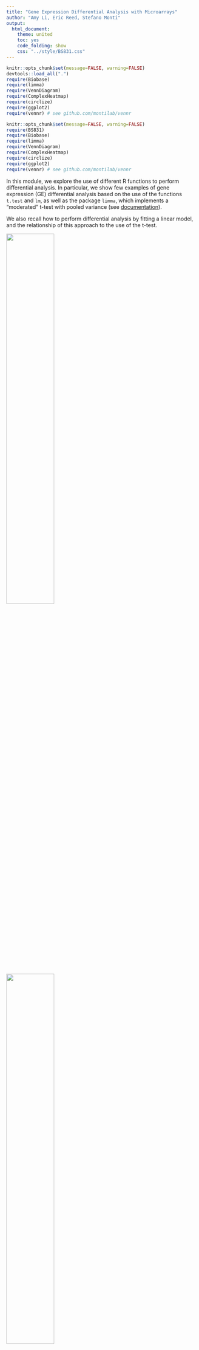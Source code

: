 ```yaml
---
title: "Gene Expression Differential Analysis with Microarrays"
author: "Amy Li, Eric Reed, Stefano Monti"
output:
  html_document:
    theme: united
    toc: yes
    code_folding: show
    css: "../style/BS831.css" 
---
```


```r
knitr::opts_chunk$set(message=FALSE, warning=FALSE)
devtools::load_all(".")
require(Biobase) 
require(limma)
require(VennDiagram)
require(ComplexHeatmap)
require(circlize)
require(ggplot2)
require(vennr) # see github.com/montilab/vennr
```

```r
knitr::opts_chunk$set(message=FALSE, warning=FALSE)
require(BS831)
require(Biobase) 
require(limma)
require(VennDiagram)
require(ComplexHeatmap)
require(circlize)
require(ggplot2)
require(vennr) # see github.com/montilab/vennr
```

In this module, we explore the use of different R functions to perform differential analysis.
In particular, we show few examples of gene expression (GE) differential analysis based on the use of the functions `t.test` and `lm`, as well as the package `limma`, which implements a "moderated" t-test with pooled variance (see <a
href="http://bioconductor.case.edu/bioconductor/2.10/bioc/vignettes/limma/inst/doc/usersguide.pdf">documentation</a>).

We also recall how to perform differential analysis by fitting a
linear model, and the relationship of this approach to the use of the t-test.

<img src="../figs/diffanal.ttest.png" width="50%" height="50%" />
<img src="../figs/diffanal.lm.png" width="50%" height="50%" />

## Differential expression analysis using `t.test`

We start by uploading the LOAD dataset (see `Microarray_Processing.Rmd`) in `ExpressionSet` format and by showing the use of the function `t.test`. Below, we just carry out some "data cleaning" to simplify data handling. The original dataset consists of gene expression data of postmortem brain tissues from three brain regions (PC: prefrontal cortex; VC: visual cortex; and CB: cerebellum) from 129 LOAD patients and 101 healthy controls for a total of 690 profiles. For the subsequent analyses, we limit the dataset to one of the three brain regions profiled (cerebellum).

```r
LOAD <- readRDS( file.path(Sys.getenv("OMPATH"),"data/LOAD1.RDS"))
```

```r
## load the ExpressionSet object
data(LOAD)
```

```r
## show the dataset composition (in terms of phenotypic classes)
print(table(LOAD$characteristics_ch2,LOAD$description))

## Let us limit the analysis to cerebellum only and rows w/ non-empty gene symbols
LOADcrb <- LOAD[fData(LOAD)$gene_symbol!="",LOAD$description %in% c("cerebellum")]

## And let us rename the phenotype a bit more intuitively
colnames(pData(LOADcrb)) <- gsub("characteristics_ch2","load",colnames(pData(LOADcrb)))
LOADcrb$load <- factor(c("load","cntl")[match(LOADcrb$load,c("disease: A","disease: N"))])

## let's order samples by the phenotype
LOADcrb <- LOADcrb[,order(LOADcrb$load)]
print( table(LOADcrb$load) )
```

### Elimination of Duplicates

The dataset contains multiple probes (rows) corresponding to the same gene. Here, for simplicity, we keep only one probe per gene, and we take this as an opportunity to show how to make this selection based on gene variation (with higher variation being preferable). We do this by first sorting the rows by decreasing MAD, and by then picking the first occurence of each gene symbol. We also perform gene filtering and pick the top 3000 genes. This is too drastic a filter for differential analysis, but we do it to speed up computation, as this analysis is for illustrative purposes.

```r
MAD <- apply(exprs(LOADcrb),1,mad)
LOAD0 <- LOADcrb[order(MAD,decreasing = TRUE),]
LOAD1 <- LOAD0[match(unique(fData(LOAD0)$gene_symbol),fData(LOAD0)$gene_symbol),]
LOAD1 <- LOAD1[1:3000,]
featureNames(LOAD1) <- fData(LOAD1)$gene_symbol
## make sure we succeeded
if ( length(unique(fData(LOAD1)$gene_symbol))!=nrow(LOAD1) ) stop( "non-unique gene symbols")
```

We have extracted the data of interest into the object `LOAD1`. We are now ready to use the `t.test` function. We first show its use applied to a single gene.

```r

## split the data into the two diseaseState groups
group1 <- exprs(LOAD1)[, LOAD1$load=="cntl"]
group2 <- exprs(LOAD1)[, LOAD1$load=="load"]
dim(group1)         # show the size of group1
dim(group2)         # show the size of group2
table(LOAD1$load) # show the size concordance with the phenotype annotation

## for ease of use let's define the variable pheno (although this can be error prone)
pheno <- LOAD1$load

## use gene symbols to index the rows (rather than the entrez IDs)
rownames(group1) <- fData(LOAD1)$gene_symbol
rownames(group2) <- fData(LOAD1)$gene_symbol

## show few entries of group1 (the fist 5 genes in the first 5 samples)
group1[1:5,1:3]

## let us show the use of t.test on a single gene (the 1st)
T1 <- t.test(x=group1[1,],y=group2[1,],alternative="two.sided")
T1

## the default is to perform t-test w/ unequal variance. Let's try w/ equal variance
T2 <- t.test(x=group1[1,],y=group2[1,],alternative="two.sided",var.equal=TRUE)
T2
```

We then show how to apply it to all the genes in the dataset.

```r
## apply the t.test to each gene and save the output in a data.frame
## note: this is equivalent to (i.e., no more efficient than) a for loop

ttestRes <- data.frame(t(sapply(1:nrow(group1),
     function(i){
          res <- t.test(x = group1[i, ], y = group2[i,], alternative ="two.sided")
          res.list <-  c(t.score=res$statistic,t.pvalue = res$p.value)
          return(res.list)
      })))
## use the gene names to index the rows (for interpretability)
rownames(ttestRes) <- rownames(group1)
```

In the application above, we made use of the `t.test(x,y,...)` version of the command. However, the use of the `t.test(formula,...)` version of the command turns out to be simpler and more elegant, as it does not require to split the dataset into two groups.

```r
## application to a single gene but using the formula
T3 <- t.test(exprs(LOAD1)[1,] ~ pheno)
print(T3) # same results as before
T3$statistic==T1$statistic

## application to all genes (coerce output into data.frame for easier handling)
ttestRes1 <- as.data.frame(
  t(apply(exprs(LOAD1),1,
          function(y) {
            out <- t.test(y~pheno,var.equal=TRUE)
            c(t.score=out$statistic,t.pvalue=out$p.value)
            })))
## use the gene names to index the rows (for interpretability)
rownames(ttestRes1) <- fData(LOAD1)$gene_symbol

## let us add to the output data.frame an extra column reporting the FDR
## .. (i.e., the MHT-corrected p-value)
ttestRes1$t.fdr <- p.adjust(ttestRes1$t.pvalue, method = "BH")

## show few entries
head(ttestRes1)
```

### Heatmap visualization
We now show how to visualize the top markers for each class by means of the `Heatmap` function defined in the `ComplexHeatmap` package.

```r
## let us sort the output by t-score
ttestOrd <- order(ttestRes1[,'t.score.t'],decreasing=TRUE)

## let us visualize the top 50 and bottom 50 genes
hiIdx <- ttestOrd[1:50]
loIdx <- ttestOrd[nrow(ttestRes1):(nrow(ttestRes1)-49)]
datOut <- exprs(LOAD1)[c(hiIdx,loIdx),]
datScaled <- t(scale(t(datOut))) # row scale the matrix for better visualization

ha.t <- HeatmapAnnotation(LOAD=LOAD1$load,
                          col=list(LOAD=c(cntl="green",load="red")))

Heatmap(datScaled,
        name="expression", 
        col=colorRamp2(c(-3, 0, 3), c("darkblue", "white", "darkred")),
        top_annotation=ha.t, 
        cluster_rows=FALSE,
        cluster_columns=FALSE,
        row_title="",
        show_column_names=FALSE,
        show_row_names=FALSE)
```

```r
Heatmap(datScaled,
        name="expression", 
        col=colorRamp2(c(-3, 0, 3), c("darkblue", "white", "darkred")),
        top_annotation=ha.t, 
        cluster_rows=FALSE,
        cluster_columns=TRUE,
        clustering_method_columns = "ward.D",
        column_split=2,
        row_title="",
        show_column_names=FALSE,
        show_row_names=FALSE)
```

## Differential expression analysis using `lm`

We now show the use of the function `lm` (for linear model)
to perform the same analysis. As discussed in class, we can regress
the expression of a gene on the phenotype variable (in this case, a
binary variable). Below, we apply it to a single gene first, and show
that the test result is the same as for the `t.test` with equal
variance. We then apply it to all the genes in the dataset.

```r
## application to a single gene
LM1 <- lm(exprs(LOAD1)[1,] ~ pheno)
summary(LM1)

## same p-value as for T2 above
all.equal(T2$p.value,summary(LM1)$coefficients[2,"Pr(>|t|)"])

## application to all genes
ttestRes2 <- as.data.frame(
    t(apply(exprs(LOAD1),1,
            function(y) {
                out <- summary(lm(y~pheno))$coefficients
                c(t.score=out[2,"t value"],t.pvalue=out[2,"Pr(>|t|)"])
            })))
## use the gene names to index the rows (for interpretability)
rownames(ttestRes2) <- fData(LOAD1)$gene_symbol

## let us add to the output data.frame an extra column reportding the FDR
## .. (i.e., the MHT-corrected p-value)
ttestRes2$t.fdr <- p.adjust(ttestRes2$t.pvalue, method = "BH")

## the scores are the same (modulo the sign, which is arbitrary)
plot(ttestRes1$t.score.t,ttestRes2$t.score,pch=20,xlab="t.test scores",ylab="lm scores")
all.equal(-ttestRes1$t.score.t,ttestRes2$t.score)
```

## Differential expression analysis using the `limma` package

With this package, we are performing differential analysis taking the
"linear regression" approach (i.e., by regressing each gene's
expression on the phenotype variable (and possibly, on other
covariates). The main difference is in the estimation of the variance,
which is here 'pooled' across multiple genes with similar expression
profiles. This pooling is particularly useful with small sample size
datasets, where the variance estimates of individual genes can be
extremely noisy, and pooling multiple genes allows for "borrowing" of
information.

Fitting a `limma` model includes the following steps:

1. Definition of the "design matrix"

2. Definition of the "contrast." 

3. Fitting of the linear model.

4. Fitting of the contrast.

5. Bayesian "moderation" of the genes' standard errors towards a common value.

6. Extract the relevant differential analysis information (fold-change, p-value, etc.)

Depending on the design matrix definition, steps 2 and 4 might or might not be needed. In particular, if the result of interest is  captured by a single model parameter, than the definition and fitting of the contrast can be skipped.

To be more specific, a standard linear model for the differential analysis with respect to a gene can be specified in one of two ways. 

(@standard_eq)
$$Y_{gene} = \beta_0 + \beta_1 X_{pheno}$$

where $X$ takes the values $0$ and $1$, depending on whether the sample belongs to class 0 or 1. Or,

(@contrast_eq)
$$Y_{gene} = \beta_0X_{0}+ \beta_1X_1$$

where $X_0,X_1 = 1,0$ for samples in class 0, and $X_0,X_1=0,1$ for samples in class 1. 

It should be noted that in Equation (@standard_eq), the parameter $\beta_1$ captures the relevant differential expression, while in Equation (@contrast_eq), the difference $\beta_0-\beta_1$ captures the differential value of interest. Thus, in the first model specification we do not need to define a contrast, while in the second we do. 

In the following code chunk, we use the model of Equation (@standard_eq), hence we don't need to fit a contrast and we need to extract the parameter $\beta_1$ (basal) instead.

```r
## 1. Definition of the "design matrix"
design <- model.matrix(~factor(pheno)) 
colnames(design)
## simplify names
colnames(design) <- c("intercept", "load")
print(unique(design)) # show the 'coding' for the two classes
## 3. Fitting the model
fit <- lmFit(LOAD1, design)
## 5. Bayesian "moderation"
fit <- eBayes(fit)
head(fit$coefficients)

## 6. extract the relevant differential analysis information, sorted by p-value
limmaRes1 <- topTable(fit, coef="load",adjust.method = "BH", n = Inf, sort.by = "P")
```

In the following code chunk, we use the model of Equation (@contrast_eq), hence we need to define and fit the contrast.
```r
## 1. Definition of the "design matrix"
design <- model.matrix(~0 + factor(pheno)) 
colnames(design)
## simplify names
colnames(design) <- levels(pheno)
print(unique(design)) # show the 'coding' for the two classes
## 2. Definition of the "contrast"
contrast.matrix <- makeContrasts(load-cntl, levels = design)
## 3. Fitting the model
fit <- lmFit(LOAD1, design)
## 4. Fitting the contrast
fit <- contrasts.fit(fit,contrast.matrix)
## 5. Bayesian "moderation"
fit <- eBayes(fit)
head(fit$coefficients)

## 6. extract the relevant differential analysis information, sorted by p-value
limmaRes2 <- topTable(fit, adjust.method = "BH", n = Inf, sort.by = "P")
```

As you can see below, the two model specifications yield the same results.
```r
all.equal(limmaRes1$t,limmaRes2$t)
all.equal(limmaRes1$P.Value,limmaRes2$P.Value)
```

## Comparing t-test and limma results

```r
## comparing t-test results to limma results
combinedRes <- data.frame(limmaRes1, ttestRes1[match(limmaRes1$gene_symbol, rownames(ttestRes1)),],
                          check.names=FALSE)
ggplot(combinedRes, aes(x=t,y=t.score.t)) +
    geom_point() +
    labs(x="limma t-statistic",y="t.test t-statistic")

ggplot(combinedRes, aes(x=P.Value,y=t.pvalue)) +
    geom_point() +
    labs(x="limma p-value",y="t.test p-value")

ggplot(combinedRes, aes(x=adj.P.Val,y=t.fdr)) +
    geom_point() +
    labs(x="limma FDR",y="t.test FDR")
```

As noted above, `limma` performs shrinkage of the variance estimates, by borrowing information across similar genes. Here, we show the effect of that shrinkage.
```r
## limma performs eBayes shrinkage of variance estimates, resulting in moderated t-statistics
empS <- apply(exprs(LOAD1), 1, var)
par(mar=c(5,5,2,2))
n <- length(empS)
plot(1,1,xlim=c(0,1.1),ylim=c(0,1),type="n",
     xlab="variance estimates",ylab="",yaxt="n")
axis(2,at=c(0.9,0.1),c("shrunken \n variance","sample \n variance"),las=2)
segments(fit$s2.post, rep(.9, n),empS,rep(.1,n))
```

Finally, we compare the two analyses based on the number of genes found to be significant by the two methods, and we look at the overlap.
```r
print(data.frame("p=0.05"=c(limma=sum(combinedRes$adj.P.Val<=0.05),ttest=sum(combinedRes$t.fdr<=0.05)),
                 "p=0.01"=c(limma=sum(combinedRes$adj.P.Val<=0.01),ttest=sum(combinedRes$t.fdr<=0.01)),
                 check.names=FALSE))

## what is the overlap between t-ttest and limma derived significant genes?
qThresh <- 0.01
top.ttest <- rownames(combinedRes)[combinedRes$t.fdr<=qThresh]
top.limma <- rownames(combinedRes)[combinedRes$adj.P.Val<=qThresh]
topGenes <- list(top.ttest = top.ttest, top.limma = top.limma)

vennr(topGenes)
```

## Modelling with covariates

```r
data(breast_loi_133p2)

## LOAD1 the ExpressionSet object
BC <- breast_loi_133p2
pData(BC)[1:5,1:6] # show some data annotation

## select top 5000 genes by MAD
MAD <- apply(exprs(BC),1,mad)
BC5K <- BC[order(MAD,decreasing=TRUE)[1:5000],]
dim(BC5K)

## to reuse the same code below, just assign the new dataset to BC
BC <- BC5K
  
# Reformat LN variable and subset
BC$LN_status <- c("negative","positive")[BC$LN_status+1]
pData(BC) <- pData(BC)[, c("LN_status", "age")]
```

### Model without age covariate
```r
#Next, we'll add age as a covariate

design <- model.matrix(~ 0 + factor(LN_status), data = pData(BC))
colnames(design)
colnames(design) <- c("negative", "positive")
head(design)

contrast.matrix <- makeContrasts(positive-negative, levels = design)
fit <- lmFit(BC, design)
fit <- contrasts.fit(fit,contrast.matrix)
fit <- eBayes(fit)
head(fit$coefficients)

## get full differential expression output table, sorted by p-value
limmaRes <- topTable(fit, adjust.method="BH", n=Inf, sort.by="P")
head(limmaRes)
```

### Model with age covariate
```r
#Next, we'll add age as a covariate

designBC <- model.matrix(~ 0 + factor(LN_status) + age, data = pData(BC))
colnames(designBC)
colnames(designBC) <- c("negative", "positive", "age")
head(designBC)

contrast.matrixBC <- makeContrasts(positive-negative, levels = designBC)
fitBC <- lmFit(BC, designBC)

# Difference in expression between LN_status = positive and LN_status = negative individuals
fitC <- contrasts.fit(fitBC,contrast.matrixBC)
fitC <- eBayes(fitC)
head(fitC$coefficients)
#get full differential expression output table, sorted by p-value
limmaResC <- topTable(fitC, adjust.method = "BH", n = Inf, sort.by = "P")
head(limmaResC)

# Effect of age
fitA <- eBayes(fitBC)
head(fitA$coefficients)
#get full differential expression output table, sorted by p-value
limmaResA <- topTable(fitA, adjust.method = "BH", n = Inf, sort.by = "P", coef = "age")
head(limmaResA)
```

### Model with age:LN_status interaction
```r
#Next, we'll model the interaction between age and LN_status
designI <- model.matrix(~ 0 + factor(LN_status) + age + factor(LN_status):age, data = pData(BC))
colnames(designI)
colnames(designI) <- c("negative", "positive", "age", "positiveIage")
head(designI)

contrast.matrixI<- makeContrasts(positive-negative, levels = designI)
fitI <- lmFit(BC, designI)

# Difference in expression between LN_status = positive and LN_status = negative individuals
fitIC <- contrasts.fit(fitI,contrast.matrixI)
fitIC <- eBayes(fitIC)
head(fitIC$coefficients)
#get full differential expression output table, sorted by p-value
limmaResIC <- topTable(fitIC, adjust.method = "BH", n = Inf, sort.by = "P")
head(limmaResIC)

# Effect of age on LN_status = negative individuals
fitIA <- eBayes(fitI)
head(fitI$coefficients)
#get full differential expression output table, sorted by p-value
limmaResIA <- topTable(fitIA, adjust.method = "BH", n = Inf, sort.by = "P", coef = "age")
head(limmaResIA)

# Difference in effect of Age between LN_status = positive and LN_status = negative participants
limmaResIP <- topTable(fitIA, adjust.method = "BH", n = Inf, sort.by = "P", coef = "positiveIage")
head(limmaResIP)
```
